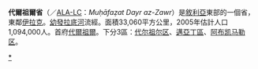 {{Infobox Syria Governorate
|governorate_name = 代尔祖尔
|muhafazat_name = دير الزور
|loc_map = Deir ez-Zor in Syria (+Golan hatched).svg
|capital = [[代尔祖尔|代尔祖尔]]
|latd = 35.2
|longd = 40.3
|area = 33,060 
|pop = 1,239,000
|pop_year = 2011年
|pop_density = 37.5
|num_districts = 3
|languages= 
}}
'''代爾祖爾省'''（{{lang-ar|مُحافظة دير الزور|}}／[[ALA-LC|ALA-LC]]：''Muḥāfaẓat Dayr az-Zawr''）是[[敘利亞|敘利亞]]東部的一個省，東鄰[[伊拉克|伊拉克]]。[[幼發拉底河|幼發拉底河]]流經。面積33,060平方公里，2005年估計人口1,094,000人。首府[[代爾祖爾|代爾祖爾]]。下分3區：[[代尔祖尔区|代尔祖尔区]]、[[邁亞丁區|邁亞丁區]]、[[阿布凯马勒区|阿布凯马勒区]]。

{{敘利亞行政區劃}}

[[Category:代尔祖尔省|*]]